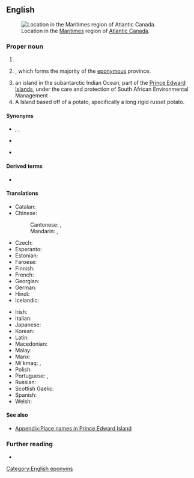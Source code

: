 {{also|Prince Edward Islands}}
==English==
[[File:Prince Edward Island location in the Maritimes.svg|thumb|Location in the [[Maritimes]] region of [[Atlantic Canada]].]]

===Proper noun===
{{en-proper noun|head=[[prince|Prince]] [[Edward]] [[island|Island]]}}

# {{place|en|province|in eastern|c/Canada|capital=Charlottetown}}.
# {{place|en|island|in eastern|c/Canada}}, which forms the majority of the [[eponymous]] province.
# an island in the subantarctic Indian Ocean, part of the [https://en.wikipedia.org/wiki/Prince_Edward_Islands Prince Edward Islands], under the care and protection of South African Environmental Management
#A Island based off of a potato, specifically a long rigid russet potato.

====Synonyms====
* {{l|en|PEI}}, {{l|en|P.E.I.}}, {{l|en|P. E. I.}}
* {{sense|postal abbreviation}} {{l|en|PE}}
* {{qualifier|obsolete}} {{sense|island}} {{l|en|Île Saint Jean}}

====Derived terms====
* {{l|en|Prince Edward Islander}}

====Translations====
{{trans-top|Province in eastern Canada}}
* Catalan: {{t|ca|Illa del Príncep Eduard|f}}
* Chinese:
*: Cantonese: {{t|yue|愛德華王子島|sc=Hani}}, {{t|yue|爱德华王子岛|tr=oi3 dak1 waa4 wong4 zi2 dou2|sc=Hani}}
*: Mandarin: {{t+|cmn|愛德華王子島|sc=Hani}}, {{t+|cmn|爱德华王子岛|tr=Àidéhuá Wángzǐ Dǎo|sc=Hani}}
* Czech: {{t|cs|Ostrov prince Edwarda|m}}
* Esperanto: {{t|eo|Insulo de Princo Eduardo}}
* Estonian: {{t|et|Prints Edwardi saar}}
* Faroese: {{t|fo|Prince Edwardsoy}}
* Finnish: {{t+|fi|Prinssi Edwardin saari}}
* French: {{t+|fr|Île-du-Prince-Édouard|f}}
* Georgian: {{t|ka|პრინს-ედუარდის კუნძული}}
* German: {{t|de|Prinz-Eduard-Insel|f}}
* Hindi: {{t|hi|प्रिन्स एड्वर्ड आइलैण्ड|m}}
* Icelandic: {{t|is|Eyja Játvarðs prins|f}}
{{trans-mid}}
* Irish: {{t|ga|Oileán Phrionsa Éadbhard|m}}
* Italian: {{t|it|Isola del Principe Edoardo|f}}
* Japanese: {{t|ja|プリンスエドワードアイランド|tr=Purinsu-Edowādo-Airando|sc=Jpan}}
* Korean: {{t|ko|^프린스에드워드아일랜드|tr=Peurinseu-Edeuwodeu-Aillaendeu}}
* Latin: {{t|la|Insula principis Eduardi|f}}
* Macedonian: {{t|mk|Остров на Принц Едвард|m}}
* Malay: {{t|ms|Pulau Prince Edward}}
* Manx: {{t|gv|Ellan y Phrinse Edard}}
* Mi'kmaq: {{t|mic|Abegweit }}, {{t|mic|Epekwitk }}
* Polish: {{t+|pl|Wyspa Księcia Edwarda|f}}
* Portuguese: {{t|pt|Ilha Prince Edward|f}}, {{t|pt|Ilha do Príncipe Eduardo|f}}
* Russian: {{t|ru|о́стров При́нца Эдуа́рда|m}}
* Scottish Gaelic: {{t|gd|Eilean a' Phrionnsa |m}}
* Spanish: {{t|es|Isla Príncipe Eduardo|f}}
* Welsh: {{t|cy|Ynys Tywysog Edward|f}}
{{trans-bottom}}

====See also====
* [[Appendix:Place names in Prince Edward Island]]

===Further reading===
* {{pedia}}

[[Category:English eponyms]]